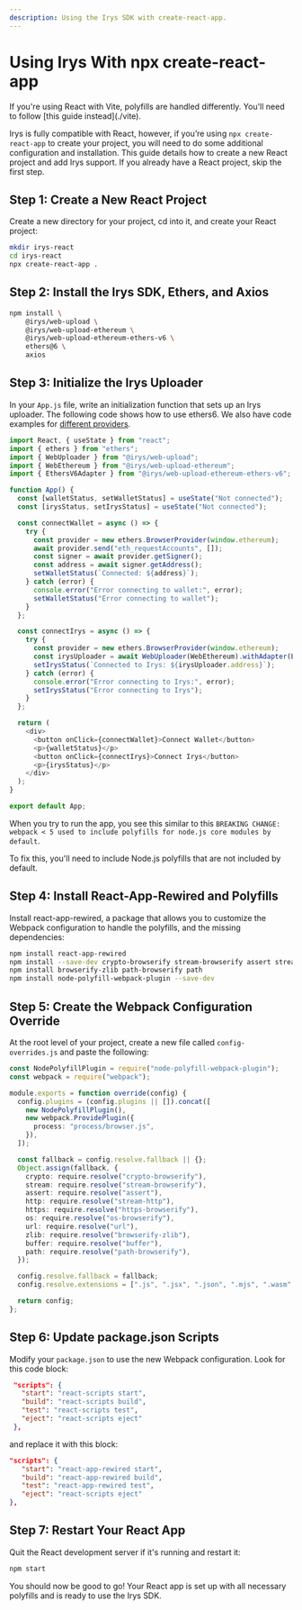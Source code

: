 ```yaml
---
description: Using the Irys SDK with create-react-app.
---
```



# Using Irys With npx create-react-app

<Callout type="info" emoji="ℹ️">
	If you're using React with Vite, polyfills are handled differently. You'll need to follow [this guide
	instead](./vite).
</Callout>

Irys is fully compatible with React, however, if you’re using `npx create-react-app` to create your project, you will need to do some additional configuration and installation. This guide details how to create a new React project and add Irys support. If you already have a React project, skip the first step.

## Step 1: Create a New React Project

Create a new directory for your project, cd into it, and create your React project:

```bash
mkdir irys-react
cd irys-react
npx create-react-app .
```

## Step 2: Install the Irys SDK, Ethers, and Axios

```bash
npm install \
    @irys/web-upload \
    @irys/web-upload-ethereum \
    @irys/web-upload-ethereum-ethers-v6 \
    ethers@6 \
    axios
```

## Step 3: Initialize the Irys Uploader

In your `App.js` file, write an initialization function that sets up an Irys uploader. The following code shows how to use ethers6. We also have code examples for [different providers](/build/d/irys-in-the-browser).

```ts
import React, { useState } from "react";
import { ethers } from "ethers";
import { WebUploader } from "@irys/web-upload";
import { WebEthereum } from "@irys/web-upload-ethereum";
import { EthersV6Adapter } from "@irys/web-upload-ethereum-ethers-v6";

function App() {
  const [walletStatus, setWalletStatus] = useState("Not connected");
  const [irysStatus, setIrysStatus] = useState("Not connected");

  const connectWallet = async () => {
    try {
      const provider = new ethers.BrowserProvider(window.ethereum);
      await provider.send("eth_requestAccounts", []);
      const signer = await provider.getSigner();
      const address = await signer.getAddress();
      setWalletStatus(`Connected: ${address}`);
    } catch (error) {
      console.error("Error connecting to wallet:", error);
      setWalletStatus("Error connecting to wallet");
    }
  };

  const connectIrys = async () => {
    try {
      const provider = new ethers.BrowserProvider(window.ethereum);
      const irysUploader = await WebUploader(WebEthereum).withAdapter(EthersV6Adapter(provider));
      setIrysStatus(`Connected to Irys: ${irysUploader.address}`);
    } catch (error) {
      console.error("Error connecting to Irys:", error);
      setIrysStatus("Error connecting to Irys");
    }
  };

  return (
    <div>
      <button onClick={connectWallet}>Connect Wallet</button>
      <p>{walletStatus}</p>
      <button onClick={connectIrys}>Connect Irys</button>
      <p>{irysStatus}</p>
    </div>
  );
}

export default App;
```

When you try to run the app, you see this similar to this `BREAKING CHANGE: webpack < 5 used to include polyfills for node.js core modules by default`.

To fix this, you'll need to include Node.js polyfills that are not included by default.

## Step 4: Install React-App-Rewired and Polyfills

Install react-app-rewired, a package that allows you to customize the Webpack configuration to handle the polyfills, and the missing dependencies:

```bash
npm install react-app-rewired
npm install --save-dev crypto-browserify stream-browserify assert stream-http https-browserify os-browserify url buffer process
npm install browserify-zlib path-browserify path
npm install node-polyfill-webpack-plugin --save-dev
```

## Step 5: Create the Webpack Configuration Override

At the root level of your project, create a new file called `config-overrides.js` and paste the following:

```ts
const NodePolyfillPlugin = require("node-polyfill-webpack-plugin");
const webpack = require("webpack");

module.exports = function override(config) {
  config.plugins = (config.plugins || []).concat([
    new NodePolyfillPlugin(),
    new webpack.ProvidePlugin({
      process: "process/browser.js", 
    }),
  ]);

  const fallback = config.resolve.fallback || {};
  Object.assign(fallback, {
    crypto: require.resolve("crypto-browserify"),
    stream: require.resolve("stream-browserify"),
    assert: require.resolve("assert"),
    http: require.resolve("stream-http"),
    https: require.resolve("https-browserify"),
    os: require.resolve("os-browserify"),
    url: require.resolve("url"),
    zlib: require.resolve("browserify-zlib"),
    buffer: require.resolve("buffer"),
    path: require.resolve("path-browserify"),
  });

  config.resolve.fallback = fallback;
  config.resolve.extensions = [".js", ".jsx", ".json", ".mjs", ".wasm", ".css"];

  return config;
};
```

## Step 6: Update package.json Scripts

Modify your `package.json` to use the new Webpack configuration. Look for this code block:

```json
 "scripts": {
   "start": "react-scripts start",
   "build": "react-scripts build",
   "test": "react-scripts test",
   "eject": "react-scripts eject"
 },
```

and replace it with this block:

```json
"scripts": {
   "start": "react-app-rewired start",
   "build": "react-app-rewired build",
   "test": "react-app-rewired test",
   "eject": "react-scripts eject"
},
```

## Step 7: Restart Your React App

Quit the React development server if it's running and restart it:

```bash
npm start
```

You should now be good to go! Your React app is set up with all necessary polyfills and is ready to use the Irys SDK.

